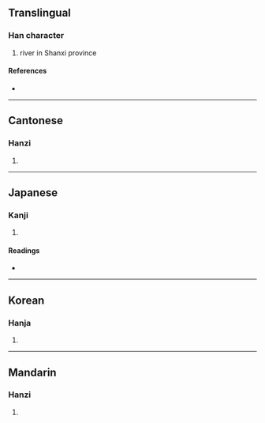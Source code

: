 {{character info/new}}
==Translingual==

===Han character===
{{Han char|rn=85|rad=水|as=21|sn=24|four=31127|canj=EMBB,XEMBB|ids=⿰氵霸}}

# river in Shanxi province

====References====
* {{Han ref|kx=0664.030|dkj=18814|dj=1072.280|hdz=31797.110|uh=705E|ud=28766|bh=C5F4|bd=50676}}

----

==Cantonese==

===Hanzi===
{{yue-hanzi|jyut=|y=ba3}}

# {{defn|lang=yue|sort=水21}}

----

==Japanese==

===Kanji===
{{ja-kanji|grade=|rs=水21}}

# {{defn|lang=ja|sort=水21}}

====Readings====
* {{ja-readings|on=[[は]] (ha)|kun=[[はたがしら]] (hatagashira)}}

----

==Korean==

===Hanja===
{{ko-hanja|hangeul=파|eumhun=|rv=pa|mr=p'a|y=pha}}

# {{defn|lang=ko|sort=水21}}

----

==Mandarin==

===Hanzi===
{{cmn-hanzi|pin=[[bà]] ([[ba4]])|wg=pa<sup>4</sup>}}

# {{defn|lang=cmn|sort=水21}}